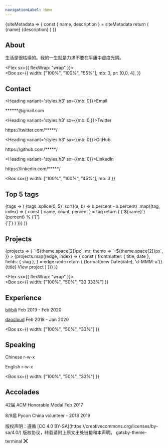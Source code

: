 ```yaml
---
navigationLabel: Home
---
```



<SiteMetaData>
{siteMetadata => {
  const { name, description } = siteMetadata
  return (
        <Fragment>
        <Heading variant='styles.h1'>{name}</Heading>
        <Badge variant='success'>
          {description}
        </Badge>
        </Fragment>
  )
}}
</SiteMetaData>

<Divider/>


## About

生活是很枯燥的。我的一生就是力求不要在平庸中虚度光阴。

<Divider />

<Flex sx={{ flexWrap: "wrap" }}>  
  <Box
    sx={{
      width: ["100%", "100%", "55%"],
      mb: 3,
      pr: [0,0, 4],
    }}
  >         

  ## Contact

  <Heading variant='styles.h3' sx={{mb: 0}}>Email</Heading>
  <Link href='mailto:ars.von.roseregen@gmail.com' variant='styles.a'>******@gmail.com</Link>
  <Divider />

  <Heading variant='styles.h3' sx={{mb: 0,}}>Twitter</Heading>
  <Link href='https://twitter.com/V_assago/' variant='styles.a'>https://twitter.com/*****/</Link>
  <Divider />

  <Heading variant='styles.h3' sx={{mb: 0}}>GitHub</Heading>
  <Link href='https://github.com/vonsago/' variant='styles.a'>https://github.com/*****/</Link>
  <Divider />

  <Heading variant='styles.h3' sx={{mb: 0}}>LinkedIn</Heading>
  <Link href='https://www.linkedin.com/in//' variant='styles.a'>https://linkedin.com/*****/</Link>
  <Divider />

  </Box>

  <Box
    sx={{
      width: ["100%", "100%", "45%"],
      mb: 3
    }}
  >
 

  ## Top 5 tags

  <SourceTags filter="posts">
    {tags => (
      <Flex sx={{ flexDirection: 'column' }}>
        {tags
          .splice(0, 5)
          .sort((a, b) => b.percent - a.percent)
          .map((tag, index) => {
            const { name, count, percent } = tag
            return (
              <Box
                key={index}
                sx={{ color: 'muted', mb: 3, svg: { fill: 'muted' } }}
              >
                <Flex sx={{ lineHeight: 'normal' }}>
                  <Text
                    sx={{ color: 'secondary', mr: 2, mb: 0 }}
                  >{`${name}`}</Text>
                  <Text sx={{ color: 'muted' }}>{percent}</Text>
                  <Text sx={{ color: 'error' }}>%</Text>
                </Flex>
                <Flex>
                 <Box>{'['}</Box>
                  <Box sx={{flexBasis: '100%'}}>
                    <svg
                      xmlns="http://www.w3.org/2000/svg"
                      viewBox="0 0 1200 8"
                      width="100%"
                      height="8"
                    >
                      <rect width={`${percent * 3}%`} height={4} />
                    </svg>
                  </Box>
                  <Box> {']'}</Box>
                </Flex>
              </Box>
            )
          })}
      </Flex>
    )}
  </SourceTags>

  </Box>
</Flex>


## Projects

<SourceList filter="projects">
  {projects => (
    <Flex
      sx={{
        flexWrap: "wrap",
        ml: theme => `-${theme.space[2]}px`,
        mr: theme => `-${theme.space[2]}px`,
      }}
    >
      {projects.map((edge, index) => {
        const {
          frontmatter: { title, date },
          fields: { slug },
        } = edge.node
        return (
          <Box
            key={index}
            sx={{ mb: 3, maxWidth: ["100%", "50%", "33.333%"], width: ["100%", "50%", "33.333%"] }}
          >
            <Link href={slug} sx={{textDecoration: 'none'}}>
              <Card
                sx={{
                  ml: 2, 
                  mr: 2,
                  p: 3,
                }}
              > 
                <Text sx={{fontSize:0, color:'muted'}}>{format(new Date(date), 'd-MMM-u')}</Text>
                <Heading variant="styles.h4" sx={{color: 'text'}}>{title}</Heading>
                <Text sx={{textDecoration: 'underline'}}>View project</Text>
              </Card>
            </Link>
          </Box>
        )
      })}
    </Flex>
  )}
</SourceList>

<Divider />

<Flex sx={{ flexWrap: "wrap" }}>  
  <Box
    sx={{
      width: ["100%", "50%", "33.333%"]
    }}
  >          

  ## Experience

  <Text><a href='https://www.bilibili.com/'>bilibili</a></Text>
  <Text variant='styles.small'>Feb 2019 - Feb 2020</Text>
  <Divider />

  <Text><a href='https://www.daocloud.io/'>daocloud</a></Text>
  <Text variant='styles.small'>Feb 2018 - Jan 2020</Text>
  <Divider />
  <Divider />
  </Box>

  <Box
    sx={{
      width: ["100%", "50%", "33%"]
    }}
  >       

  ## Speaking

  <Text>Chinese</Text>
  <Text variant='styles.small'>r-w-x</Text>
  <Divider />

  <Text>English</Text>
  <Text variant='styles.small'>r-w-x</Text>
  <Divider />
  <Divider />
  </Box>

  <Box
    sx={{
      width: ["100%", "50%", "33%"]
    }}
  >

  ## Accolades

  <Text>42届 ACM Honorable Medal</Text>
  <Text variant='styles.small'>Feb 2017</Text>
  <Divider />

  <Text>8/9届 Pycon China</Text>
  <Text variant='styles.small'>volunteer - 2018 2019</Text>
  <Divider />
  <Divider />
  </Box>

</Flex>

<Alert variant='success'>
  版权声明：遵循 [CC 4.0 BY-SA](https://creativecommons.org/licenses/by-sa/4.0/) 版权协议，转载请附上原文出处链接和本声明。
</Alert>
<Divider />

<Link sx={{whiteSpace: 'nowrap',}} href='https://github.com/PaulieScanlon/gatsby-theme-terminal' target='_blank' >gatsby-theme-terminal</Link><svg xmlns="http://www.w3.org/2000/svg" width="24" height="24" fill="currentcolor" viewBox="0 0 24 12"><path d="M19 6.41L17.59 5 12 10.59 6.41 5 5 6.41 10.59 12 5 17.59 6.41 19 12 13.41 17.59 19 19 17.59 13.41 12z"></path></svg>
<Divider />

<Divider />
